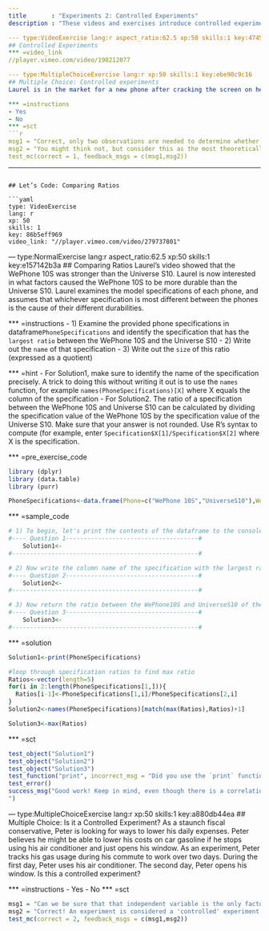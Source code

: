 --- 
title       : "Experiments 2: Controlled Experiments"
description : "These videos and exercises introduce controlled experiments."

--- type:VideoExercise lang:r aspect_ratio:62.5 xp:50 skills:1 key:4745db858e
## Controlled Experiments
*** =video_link
//player.vimeo.com/video/198212077

--- type:MultipleChoiceExercise lang:r xp:50 skills:1 key:ebe90c9c16
## Multiple Choice: Controlled experiments
Laurel is in the market for a new phone after cracking the screen on her old one. Her next phone choice will be based on which is more durable: the WePhone 10S or the Universe S10. She looks at a YouTube channel video where the host buys one of each phone and tests how much force is needed to crush each phone with a hydraulic press. If every WePhone or Universe from the factory is truly identical and if the phones are tested under exactly the same condition, then is just one crushing test enough to determine durability?

*** =instructions
- Yes
- No
*** =sct
```{r}
msg1 = "Correct, only two observations are needed to determine whether there is a causal effect between the treatment (phone type) and outcome (durability) if all experimental conditions between the phones are identical (i.e. If all other factors that could influence the outcome are controlled for). That's assuming you think a crush test is a valid one for determining real-world durability, of course!"
msg2 = "You might think not, but consider this as the most theoretically ideal case, and try again."
test_mc(correct = 1, feedback_msgs = c(msg1,msg2))
```

---
## Let’s Code: Comparing Ratios

```yaml
type: VideoExercise
lang: r
xp: 50
skills: 1
key: 86b5eff969
video_link: "//player.vimeo.com/video/279737801"
```

--- type:NormalExercise lang:r aspect_ratio:62.5 xp:50 skills:1 key:e157142b3a
## Comparing Ratios
Laurel's video showed that the WePhone 10S was stronger than the Universe S10. Laurel is now interested in what factors caused the WePhone 10S to be more durable than the Universe S10. Laurel examines the model specifications of each phone, and assumes that whichever specification is most different between the phones is the cause of their different durabilities.

*** =instructions
- 1) Examine the provided phone specifications in dataframe`PhoneSpecifications` and identify the specification that has the `largest ratio` between the WePhone 10S and the Universe S10
- 2) Write out the `name` of that specification
- 3) Write out the `size` of this ratio (expressed as a quotient)

*** =hint
- For Solution1, make sure to identify the name of the specification precisely. A trick to doing this without writing it out is to use the `names` function, for example `names(PhoneSpecifications)[X]` where X equals the column of the specification
- For Solution2. The ratio of a specification between the WePhone 10S and Universe S10 can be calculated by dividing the specification value of the WePhone 10S by the specification value of the Universe S10. Make sure that your answer is not rounded. Use R's syntax to compute (for example, enter `Specification$X[1]/Specification$X[2]` where X is the specification.


*** =pre_exercise_code
```{r}

library (dplyr)
library (data.table)
library (purr)

PhoneSpecifications<-data.frame(Phone=c("WePhone 10S","UniverseS10"),Weight=c(190,180),Battery_Capacity=c(4000,3500),Diagonal_Length=c(5.5,5.2),Storage=c(64,64),Luminance=c(800,550))
```
*** =sample_code
```{r}
# 1) To begin, let's print the contents of the dataframe to the console by entering the dataframe name, PhoneSpecifications, into the print() function.
#---- Question 1-------------------------------------#
    Solution1<- 
#----------------------------------------------------#

# 2) Now write the column name of the specification with the largest ratio between the WePhone 10S and the Universe S10 (Must be a character).
#---- Question 2-------------------------------------#
    Solution2<-    
#----------------------------------------------------#

# 3) Now return the ratio between the WePhone10S and UniverseS10 of the phone specification you selected for Question 2 (do not round!).  
#---- Question 3-------------------------------------#
    Solution3<- 
#----------------------------------------------------#
```
*** =solution
```{r}
Solution1<-print(PhoneSpecifications)

#loop through specification ratios to find max ratio
Ratios<-vector(length=5)
for(i in 2:length(PhoneSpecifications[1,])){
  Ratios[i-1]<-PhoneSpecifications[1,i]/PhoneSpecifications[2,i]
}
Solution2<-names(PhoneSpecifications)[match(max(Ratios),Ratios)+1]

Solution3<-max(Ratios)

```
*** =sct
```{r}

test_object("Solution1")
test_object("Solution2")
test_object("Solution3")
test_function("print", incorrect_msg = "Did you use the `print` function?")
test_error()
success_msg("Good work! Keep in mind, even though there is a correlation between the treatment (luminance) and outcome (durability), this correlation is spurious; in reality, a phone's luminance (brightness) does not have a causal effect on its durability.
")
```


--- type:MultipleChoiceExercise lang:r xp:50 skills:1 key:a880db44ea
## Multiple Choice: Is it a Controlled Experiment?
As a staunch fiscal conservative, Peter is looking for ways to lower his daily expenses. Peter believes he might be able to lower his costs on car gasoline if he stops using his air conditioner and just opens his window. As an experiment, Peter tracks his gas usage during his commute to work over two days. During the first day, Peter uses his air conditioner. The second day, Peter opens his window. Is this a controlled experiment?

*** =instructions
- Yes
- No
*** =sct
```{r}
msg1 = "Can we be sure that that independent variable is the only factor being adjusted in Peter's experiement? Try again."
msg2 = "Correct! An experiment is considered a 'controlled' experiment when the independent variable is the only factor that is adjusted between the treatment and control. However, Peter's gas usage could be influenced by many factors that are outside of his control, like the traffic or the weather."
test_mc(correct = 2, feedback_msgs = c(msg1,msg2))
```
